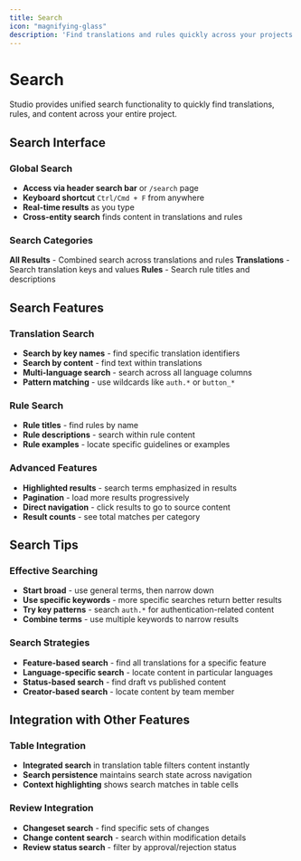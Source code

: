 ```yaml
---
title: Search
icon: "magnifying-glass"
description: 'Find translations and rules quickly across your projects'
---
```


# Search

Studio provides unified search functionality to quickly find translations, rules, and content across your entire project.

## Search Interface

### Global Search
- **Access via header search bar** or `/search` page
- **Keyboard shortcut** `Ctrl/Cmd + F` from anywhere
- **Real-time results** as you type
- **Cross-entity search** finds content in translations and rules

### Search Categories
**All Results** - Combined search across translations and rules
**Translations** - Search translation keys and values
**Rules** - Search rule titles and descriptions

## Search Features

### Translation Search
- **Search by key names** - find specific translation identifiers
- **Search by content** - find text within translations
- **Multi-language search** - search across all language columns
- **Pattern matching** - use wildcards like `auth.*` or `button_*`

### Rule Search
- **Rule titles** - find rules by name
- **Rule descriptions** - search within rule content
- **Rule examples** - locate specific guidelines or examples

### Advanced Features
- **Highlighted results** - search terms emphasized in results
- **Pagination** - load more results progressively
- **Direct navigation** - click results to go to source content
- **Result counts** - see total matches per category

## Search Tips

### Effective Searching
- **Start broad** - use general terms, then narrow down
- **Use specific keywords** - more specific searches return better results
- **Try key patterns** - search `auth.*` for authentication-related content
- **Combine terms** - use multiple keywords to narrow results

### Search Strategies
- **Feature-based search** - find all translations for a specific feature
- **Language-specific search** - locate content in particular languages
- **Status-based search** - find draft vs published content
- **Creator-based search** - locate content by team member

## Integration with Other Features

### Table Integration
- **Integrated search** in translation table filters content instantly
- **Search persistence** maintains search state across navigation
- **Context highlighting** shows search matches in table cells

### Review Integration
- **Changeset search** - find specific sets of changes
- **Change content search** - search within modification details
- **Review status search** - filter by approval/rejection status